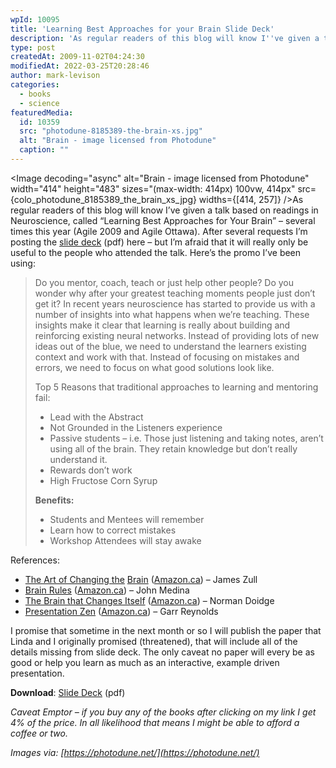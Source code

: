 ```yaml
---
wpId: 10095
title: 'Learning Best Approaches for your Brain Slide Deck'
description: 'As regular readers of this blog will know I''ve given a talk based on readings in Neuroscience, called "Learning Best Approaches for Your Brain" – several times this year (Agile 2009 and Agile Ottawa). After several requests I''m posting the slide deck (pdf) here – but I''m afraid that it will really only be useful ...'
type: post
createdAt: 2009-11-02T04:24:30
modifiedAt: 2022-03-25T20:28:46
author: mark-levison
categories:
  - books
  - science
featuredMedia:
  id: 10359
  src: "photodune-8185389-the-brain-xs.jpg"
  alt: "Brain - image licensed from Photodune"
  caption: ""
---
```





<Image decoding="async" alt="Brain - image licensed from Photodune" width="414" height="483" sizes="(max-width: 414px) 100vw, 414px" src={colo_photodune_8185389_the_brain_xs_jpg} widths={[414, 257]} />As regular readers of this blog will know I’ve given a talk based on readings in Neuroscience, called “Learning Best Approaches for Your Brain” – several times this year (Agile 2009 and Agile Ottawa). After several requests I’m posting the [slide deck](https://www.dropbox.com/s/l9zch4xigolijb9/Learning%20Best%20Approaches%20for%20your%20Brain.pdf?dl=0) (pdf) here – but I’m afraid that it will really only be useful to the people who attended the talk. Here’s the promo I’ve been using:

> Do you mentor, coach, teach or just help other people? Do you wonder why after your greatest teaching moments people just don’t get it? In recent years neuroscience has started to provide us with a number of insights into what happens when we’re teaching. These insights make it clear that learning is really about building and reinforcing existing neural networks. Instead of providing lots of new ideas out of the blue, we need to understand the learners existing context and work with that. Instead of focusing on mistakes and errors, we need to focus on what good solutions look like.
> 
> Top 5 Reasons that traditional approaches to learning and mentoring fail:
> 
> *   Lead with the Abstract
> *   Not Grounded in the Listeners experience
> *   Passive students – i.e. Those just listening and taking notes, aren’t using all of the brain. They retain knowledge but don’t really understand it.
> *   Rewards don’t work
> *   High Fructose Corn Syrup
> 
> **Benefits:**
> 
> *   Students and Mentees will remember
> *   Learn how to correct mistakes
> *   Workshop Attendees will stay awake

References:

*   [The Art of Changing the](https://www.amazon.com/gp/product/1579220541?ie=UTF8&tag=notesfromatoo-20&linkCode=as2&camp=1789&creative=390957&creativeASIN=1579220541) [Brain](https://www.amazon.com/gp/product/1579220541?ie=UTF8&tag=notesfromatoo-20&linkCode=as2&camp=1789&creative=390957&creativeASIN=1579220541) ([Amazon.ca](https://www.amazon.ca/gp/product/1579220541?ie=UTF8&tag=nofratous-20&linkCode=as2&camp=15121&creative=390961&creativeASIN=1579220541)) – James Zull
*   [Brain Rules](https://www.amazon.com/gp/product/0979777747?ie=UTF8&tag=notesfromatoo-20&linkCode=as2&camp=1789&creative=390957&creativeASIN=0979777747) ([Amazon.ca](https://www.amazon.ca/gp/product/0979777747?ie=UTF8&tag=nofratous-20&linkCode=as2&camp=15121&creative=390961&creativeASIN=0979777747)) – John Medina
*   [The Brain that Changes Itself](https://www.amazon.com/gp/product/0143113100?ie=UTF8&tag=notesfromatoo-20&linkCode=as2&camp=1789&creative=390957&creativeASIN=0143113100) ([Amazon.ca](https://www.amazon.ca/gp/product/0143113100?ie=UTF8&tag=nofratous-20&linkCode=as2&camp=15121&creative=390961&creativeASIN=0143113100)) – Norman Doidge
*   [Presentation Zen](https://www.amazon.com/gp/product/0321525655?ie=UTF8&tag=notesfromatoo-20&linkCode=as2&camp=1789&creative=390957&creativeASIN=0321525655) ([Amazon.ca](https://www.amazon.ca/gp/product/0321525655?ie=UTF8&tag=nofratous-20&linkCode=as2&camp=15121&creative=390961&creativeASIN=0321525655)) – Garr Reynolds

I promise that sometime in the next month or so I will publish the paper that Linda and I originally promised (threatened), that will include all of the details missing from slide deck. The only caveat no paper will every be as good or help you learn as much as an interactive, example driven presentation.

**Download**: [Slide Deck](https://www.dropbox.com/s/l9zch4xigolijb9/Learning%20Best%20Approaches%20for%20your%20Brain.pdf?dl=0) (pdf)

_Caveat Emptor – if you buy any of the books after clicking on my link I get 4% of the price. In all likelihood that means I might be able to afford a coffee or two._

_Images via: [https://photodune.net/](https://photodune.net/)_
